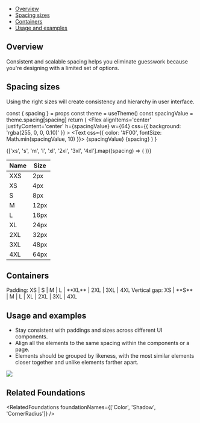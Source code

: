 

<Meta title='Foundations/Spacing' />

<Title>Spacing</Title>

- [Overview](#overview)
- [Spacing sizes](#spacing-sizes)
- [Containers](#containers)
- [Usage and examples](#usage-and-examples)

## Overview

Consistent and scalable spacing helps you eliminate guesswork because you're designing with a limited set of options.

## Spacing sizes

Using the right sizes will create consistency and hierarchy in user interface.

  const { spacing } = props
  const theme = useTheme()
  const spacingValue = theme.spacing[spacing]
  return (
    <Flex gap='xl' direction='column' alignItems='center'>
      <Flex
        alignItems='center'
        justifyContent='center'
        h={spacingValue}
        w={64}
        css={{ background: 'rgba(255, 0, 0, 0.10)' }}
      >
        <Text css={{ color: '#F00', fontSize: Math.min(spacingValue, 10) }}>
          {spacingValue}
        </Text>
      </Flex>
      <Text>{spacing}</Text>
    </Flex>
  )
}

<Unstyled>
  <Paper p='xl' justifyContent='space-between' alignItems='flex-end'>
    {['xs', 's', 'm', 'l', 'xl', '2xl', '3xl', '4xl'].map((spacing) => (
      <SpacingExample key={spacing} spacing={spacing} />
    ))}
  </Paper>
</Unstyled>

<div css={{table: {width: '100%'}}}>

| Name | Size |
| ---- | ---- |
| XXS  | 2px  |
| XS   | 4px  |
| S    | 8px  |
| M    | 12px |
| L    | 16px |
| XL   | 24px |
| 2XL  | 32px |
| 3XL  | 48px |
| 4XL  | 64px |

</div>

## Containers

<Unstyled>
  <Paper p='xl' direction='column' gap='2xl'>
    <Box w={200}>
      <CardLink
        subtitle="I'm a title"
        description="I'm a description."
        link='/'
      />
    </Box>
    <Text>Padding: XS | S | M | L | **XL** | 2XL | 3XL | 4XL</Text>
    <Text>Vertical gap: XS | **S** | M | L | XL | 2XL | 3XL | 4XL</Text>
  </Paper>
</Unstyled>

## Usage and examples

- Stay consistent with paddings and sizes across different UI components.
- Align all the elements to the same spacing within the components or a page.
- Elements should be grouped by likeness, with the most similar elements closer together and unlike elements farther apart.

<img src={spacingExample} />

## Related Foundations

<RelatedFoundations foundationNames={['Color', 'Shadow', 'CornerRadius']} />
